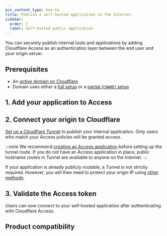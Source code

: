 ```yaml
---
pcx_content_type: how-to
title: Publish a self-hosted application to the Internet
sidebar:
  order: 2
  label: Self-hosted public application
---
```



You can securely publish internal tools and applications by adding Cloudflare Access as an authentication layer between the end user and your origin server.

## Prerequisites

- An [active domain on Cloudflare](/fundamentals/setup/manage-domains/add-site/)
- Domain uses either a [full setup](/dns/zone-setups/full-setup/) or a [partial (`CNAME`) setup](/dns/zone-setups/partial-setup/)

## 1. Add your application to Access

<Render file="access/self-hosted-app/generic-public-app" />

## 2. Connect your origin to Cloudflare

[Set up a Cloudflare Tunnel](/cloudflare-one/connections/connect-networks/get-started/create-remote-tunnel/) to publish your internal application. Only users who match your Access policies will be granted access.

:::note
We recommend [creating an Access application](#1-add-your-application-to-access) before setting up the tunnel route. If you do not have an Access application in place, public hostname routes in Tunnel are available to anyone on the Internet.
:::

If your application is already publicly routable, a Tunnel is not strictly required. However, you will then need to protect your origin IP using [other methods](/fundamentals/security/protect-your-origin-server/).

## 3. Validate the Access token

<Render file="access/secure-tunnel-with-access" />

Users can now connect to your self-hosted application after authenticating with Cloudflare Access.

## Product compatibility

 <Render file="access/self-hosted-app/product-compatibility" product="cloudflare-one" />